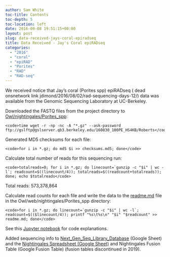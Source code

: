 ```yaml
---
author: Sam White
toc-title: Contents
toc-depth: 5
toc-location: left
date: 2016-09-08 19:51:15+00:00
layout: post
slug: data-received-jays-coral-epiradseq
title: Data Received - Jay's Coral epiRADseq
categories:
  - "2016"
  - "coral"
  - "epiRAD"
  - "Porites"
  - "RAD"
  - "RAD-seq"
---
```


We received notice that Jay's coral (Porites spp) epiRADseq ( dead onsnetwork link jdimond/2016/08/02/rad-sequencing-days-12/) data was available from the Genomic Sequencing Laboratory at UC-Berkeley.

Downloaded the FASTQ files from the project directory to [Owl/nightingales/Porites_spp](https://owl.fish.washington.edu/nightingales/Porites_spp/):


    
    <code>time wget -r -np -nc -A "*.gz" --ask-password ftp://gslftp@gslserver.qb3.berkeley.edu/160830_100PE_HS4KB/Roberts</code>





Generated MD5 checksums for each file:


    
    <code>for i in *.gz; do md5 $i >> checksums.md5; done</code>







Calculate total number of reads for this sequencing run:


    
    <code>totalreads=0; for i in *.gz; do linecount=`gunzip -c "$i" | wc -l`; readcount=$((linecount/4)); totalreads=$((readcount+totalreads)); done; echo $totalreads</code>



Total reads: 573,378,864





Calculate read counts for each file and write the data to the [readme.md](https://owl.fish.washington.edu/nightingales/Porites_spp/readme.md) file in the Owl/web/nightingales/Porites_spp directory:


    
    <code>for i in *.gz; do linecount=`gunzip -c "$i" | wc -l`; readcount=$(($linecount/4)); printf "%s\t%s\n" "$i" "$readcount" >> readme.md; done</code>





See this [Jupyter notebook](https://github.com/sr320/LabDocs/blob/master/jupyter_nbs/sam/20160314_Olurida_GBS_data_management.ipynb) for code explanations.



Added sequencing info to [Next_Gen_Seq_Library_Database](https://docs.google.com/spreadsheets/d/1r4twxfBHpWfQoznbn2dAQhgMvmlZvQqW9I2_uVZX_aU/edit?usp=sharing) (Google Sheet) and the [Nightingales Spreadsheet (Google Sheet)](https://docs.google.com/spreadsheets/d/1_XqIOPVHSBVGscnjzDSWUeRL7HUHXfaHxVzec-I-8Xk/edit?usp=sharing) and Nightingales Fusion Table (Google Fusion Table) (fusion tables discontinued in 2019).
